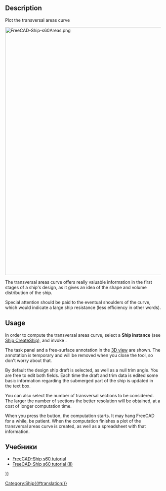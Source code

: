 <languages/>

{{Docnav
|[[Ship_CreateShip|Create a new ship]]
|[[Ship_Hydrostatics|Hydrostatics]]
|[[Ship_Workbench|Ship]]
|IconL=Ship_CreateShip.svg
|IconR=Ship_Hydrostatics.svg
|IconC=Workbench_Ship.svg
}}

<div class="mw-translate-fuzzy">
{{GuiCommand/ru
|Name=Ship Area
|Name/ru=Ship Area
|Icon=Ship_AreaCurve.svg
|MenuLocation=Ship design → Строевая
|Workbenches=[[Ship Workbench/ru|Ship]]
|Shortcut=
|SeeAlso=
}}
</div>

== Description ==

Plot the transversal areas curve

[[Image:FreeCAD-Ship-s60Areas.png|800px]]
{{Caption|Design draft transversal areas curve}}

The transversal areas curve offers really valuable information in the first stages of a ship's design, as it gives an idea of the shape and volume distribution of the ship.

Special attention should be paid to the eventual shoulders of the curve, which would indicate a large ship resistance (less efficiency in other words).

== Usage ==

In order to compute the transversal areas curve, select a '''Ship instance''' (see [[Ship_CreateShip|Ship CreateShip]]), and invoke {{MenuCommand|Ship design → [[Image:Ship_AreasCurve.svg|16px]] Areas curve}}.

The task panel and a free-surface annotation in the [[3D_view|3D view]] are shown. The annotation is temporary and will be removed when you close the tool, so don't worry about that.

By default the design ship draft is selected, as well as a null trim angle. You are free to edit both fields. Each time the draft and trim data is edited some basic information regarding the submerged part of the ship is updated in the text box.

You can also select the number of transversal sections to be considered. The larger the number of sections the better resolution will be obtained, at a cost of longer computation time.

When you press the {{Button|Accept}} button, the computation starts. It may hang FreeCAD for a while, be patient. When the computation finishes a plot of the transversal areas curve is created, as well as a spreadsheet with that information.

==Учебники==

* [[FreeCAD-Ship s60 tutorial/ru|FreeCAD-Ship s60 tutorial ]]
* [[FreeCAD-Ship s60 tutorial (II)/ru|FreeCAD-Ship s60 tutorial (II)]] 


{{Docnav
|[[Ship_CreateShip|Create a new ship]]
|[[Ship_Hydrostatics|Hydrostatics]]
|[[Ship_Workbench|Ship]]
|IconL=Ship_CreateShip.svg
|IconR=Ship_Hydrostatics.svg
|IconC=Workbench_Ship.svg
}}

{{Userdocnavi{{#translation:}}}}
[[Category:Ship{{#translation:}}]]